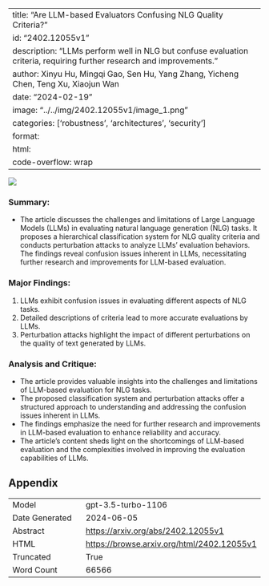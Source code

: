 
---
title: "Are LLM-based Evaluators Confusing NLG Quality Criteria?"
id: "2402.12055v1"
description: "LLMs perform well in NLG but confuse evaluation criteria, requiring further research and improvements."
author: Xinyu Hu, Mingqi Gao, Sen Hu, Yang Zhang, Yicheng Chen, Teng Xu, Xiaojun Wan
date: "2024-02-19"
image: "../../img/2402.12055v1/image_1.png"
categories: ['robustness', 'architectures', 'security']
format:
  html:
    code-overflow: wrap
---

![](../../img/2402.12055v1/image_1.png)

### Summary:
- The article discusses the challenges and limitations of Large Language Models (LLMs) in evaluating natural language generation (NLG) tasks. It proposes a hierarchical classification system for NLG quality criteria and conducts perturbation attacks to analyze LLMs' evaluation behaviors. The findings reveal confusion issues inherent in LLMs, necessitating further research and improvements for LLM-based evaluation.

### Major Findings:
1. LLMs exhibit confusion issues in evaluating different aspects of NLG tasks.
2. Detailed descriptions of criteria lead to more accurate evaluations by LLMs.
3. Perturbation attacks highlight the impact of different perturbations on the quality of text generated by LLMs.

### Analysis and Critique:
- The article provides valuable insights into the challenges and limitations of LLM-based evaluation for NLG tasks.
- The proposed classification system and perturbation attacks offer a structured approach to understanding and addressing the confusion issues inherent in LLMs.
- The findings emphasize the need for further research and improvements in LLM-based evaluation to enhance reliability and accuracy.
- The article's content sheds light on the shortcomings of LLM-based evaluation and the complexities involved in improving the evaluation capabilities of LLMs.

## Appendix

|          |          |
|----------|----------|
| Model     | gpt-3.5-turbo-1106       |
| Date Generated     | 2024-06-05       |
| Abstract | [https://arxiv.org/abs/2402.12055v1](https://arxiv.org/abs/2402.12055v1)        |
| HTML     | [https://browse.arxiv.org/html/2402.12055v1](https://browse.arxiv.org/html/2402.12055v1)       |
| Truncated       | True       |
| Word Count       | 66566       |